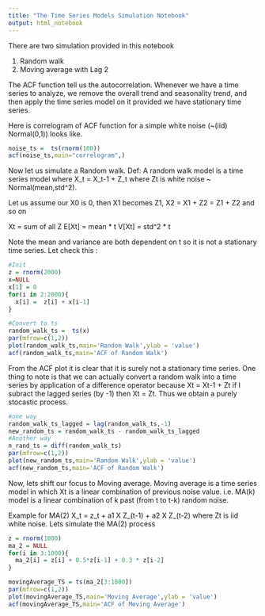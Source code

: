 ```yaml
---
title: "The Time Series Models Simulation Notebook"
output: html_notebook
---
```

There are two simulation provided in this notebook

(1) Random walk
(2) Moving average with Lag 2

The ACF function tell us the autocorrelation. Whenever we have a time series to analyze, we remove the overall trend and seasonality trend, and then apply the time series model on it provided we have stationary time series.

Here is correlogram of ACF function for a simple white noise (~(iid) Normal(0,1)) looks like.

```r
noise_ts =  ts(rnorm(100))
acf(noise_ts,main="correlogram",)
```
Now let us simulate a Random walk.
Def: A random walk model is a time series model where X_t = X_t-1 + Z_t
where Zt is white noise ~ Normal(mean,std^2).

Let us assume our X0 is 0, then X1 becomes Z1, X2 = X1 + Z2 = Z1 + Z2 and so on

Xt = sum of all Z
E[Xt] = mean * t
V[Xt] = std^2 * t

Note the mean and variance are both dependent on t so it is not a stationary time series. Let check this :
```r

#Init
z = rnorm(2000)
x=NULL
x[1] = 0 
for(i in 2:2000){
  x[i] =  z[i] + x[i-1] 
}

#Convert to ts
random_walk_ts =  ts(x)
par(mfrow=c(1,2))
plot(random_walk_ts,main='Random Walk',ylab = 'value')
acf(random_walk_ts,main='ACF of Random Walk')
```
From the ACF plot it is clear that it is surely not a stationary time series. One thing to note is that we can actually convert a random walk into a time series by application of a difference operator because Xt = Xt-1 + Zt if I subract the lagged series (by -1) then Xt = Zt. Thus we obtain a purely stocastic process.

```r
#one way
random_walk_ts_lagged = lag(random_walk_ts,-1)
new_random_ts = random_walk_ts - random_walk_ts_lagged
#Another way
n_rand_ts = diff(random_walk_ts)
par(mfrow=c(1,2))
plot(new_random_ts,main='Random Walk',ylab = 'value')
acf(new_random_ts,main='ACF of Random Walk')

```

Now, lets shift our focus to Moving average. Moving average is a time series model in which Xt is a linear combination of previous noise value.
i.e. MA(k) model is a linear combination of k past (from t to t-k) random noise.

Example for MA(2)
X_t = z_t + a1 X Z_(t-1) + a2 X Z_(t-2)
where Zt is iid white noise. Lets simulate the MA(2) process

```r

z = rnorm(1000)
ma_2 = NULL
for(i in 3:1000){
  ma_2[i] = z[i] + 0.5*z[i-1] + 0.3 * z[i-2]
}

movingAverage_TS = ts(ma_2[3:1000])
par(mfrow=c(1,2))
plot(movingAverage_TS,main='Moving Average',ylab = 'value')
acf(movingAverage_TS,main='ACF of Moving Average')

```
